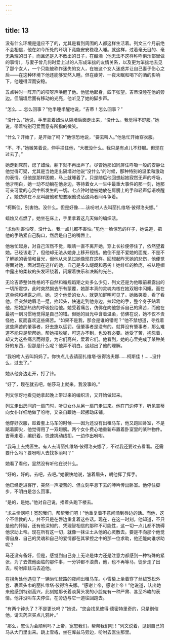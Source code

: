 ```yaml
---
---
---
```

title: 13
---




没有什么环境是适应不了的，尤其是看到周围的人都这样生活着。列文三个月前绝不会相信，他在如今所处的环境下竟能安安稳稳入睡。就这样，过着毫无目的、毫无条理的日子，而且还是入不敷出的日子，在酗酒（他无法不这样称呼俱乐部里做的事情），与妻子曾几何时爱上过的人形成笨拙的友情关系，以及更为笨拙地去见了那个女人，一个只能被称作迷失的女人，在被这个女人迷惑并让自己妻子伤心之后——在这种环境下他还能够安然入睡。但在疲劳、一夜未眠和喝下的酒的影响下，他睡得深而安稳。

五点钟时一阵开门的吱呀声唤醒了他。他猛地起身，四下张望。吉蒂没睡在他的旁边。但隔墙后面有移动的光亮，他听见了她的脚步声。

“怎么……怎么回事？”他半睡半醒地说，“吉蒂！怎么回事？”

“没什么，”她说，手里拿着蜡烛从隔墙后面走出来，“没什么。我觉得不舒服。”她说，带着特别可爱而意有所指的微笑。

“什么？开始了，是开始了吗？”他惊恐地说，“要去叫人。”他急忙开始穿衣服。

“不，不，”她微笑着说，伸手拦住他，“大概没什么。我只是有点儿不舒服。但现在过去了。”

她走到床前，熄了蜡烛，躺下就不再出声了。尽管她那如同屏住呼吸一般的安静让他觉得可疑，尤其是当她走出隔墙对他说“没什么”的时候，那种特别的温柔和激动的表情。但他是那样困倦，马上就睡着了。只是随后他回想起她寂然无声的呼吸，他才明白，她一动不动躺在他身边，等待着女人一生中最重大事件的那一刻，她那可亲可爱的心灵中所发生的一切。七点钟时他被她放在肩膀上的手和轻声低语唤醒了。她仿佛在不忍叫醒他和想要跟他说话这两者间斗争着。

“柯斯佳，别害怕。没什么。但是好像……该吩咐人去叫丽扎维塔·彼得洛夫娜。”

蜡烛又点燃了。她坐在床上，手里拿着这几天做的编织活。

“求你别害怕呀，没什么。我一点儿都不害怕。”见他一脸惊恐的样子，她说道，把他的手贴紧自己胸口，然后是自己的嘴唇上。

他匆忙起身，对自己浑然不觉，眼睛一直不离开她，穿上长衫便停住了，依然望着她。已经该走了，但他却无法从她身上移开视线。他倒不是不爱她的面庞，不是不了解她的表情和目光，但他从未见过她像现在这样。回想起昨天她的悲伤，他便觉得面对她，面对现在这样的她，自己是多么龌龊和恶劣！她绯红的脸庞，被从睡帽中露出的柔软的头发环绕着，闪耀着快乐和决断的光芒。

无论吉蒂整体性格的不自然和循规蹈矩之处多么少见，列文还是为他眼前暴露出的一切所震惊，此时突然揭去所有蒙覆，她那本真的灵魂内核在她双眼中闪耀。而在这单纯和袒露之间，她，这个他爱的女人，就更加鲜明可见了。她微笑着，看了看他，但突然她眉毛一蹙，抬起头，快速走到他身边，拉起他的手，整个身子贴着他，把她那热热的呼吸投给他。她受着痛苦，仿佛在向他怨诉自己的痛苦，而他在最初一刻习惯地觉得是自己的错。但她的目光中含着温柔，仿佛在说，她不仅不责怪他，反而喜欢这些痛苦。“如果不是我，那会是谁的错呢？”他不禁想道，寻找着这些痛苦的肇事者，好去施以惩罚。但肇事者是没有的。就算没有肇事者，那么难道不能只是帮帮她，帮她摆脱呢，可这办不到，也没有必要。她受了苦，抱怨着，却又为这些痛苦而得意，为它们高兴，爱着它们。他看到，她的心里完成了某种美好的东西，但那是什么呢？他弄不明白。这超出了他的理解。

“我吩咐人去叫妈妈了。你快点儿去请丽扎维塔·彼得洛夫娜……柯斯佳！……没什么，过去了。”

她从他身边走开，打了铃。

“好了，现在就去吧，帕莎马上就来。我没事的。”

列文惊讶地看见她拿起晚上带过来的编织活，又开始做起来。

列文走出房间的一扇门时，听见女仆从另一扇门走进来。他在门边停下，听见吉蒂向女仆详细地做了吩咐，又亲自跟她一起挪动床铺。

他穿好衣服，趁着套上马车的时候——因为还没有出租马车，他又跑回卧室，不是踮着脚尖，他觉得用了一双翅膀。两个女仆费心地重新布置着卧室里的某种物件。吉蒂走着，编织着，快速挑动线扣，一边作出吩咐。

“我马上去找医生。有人去请丽扎维塔·彼得洛夫娜了，不过我还要过去看看。还需要什么吗？要吩咐人去找多丽吗？”

她看了看他，显然没有听他在说什么。

“好的，好的。去吧，去吧。”她很快地说，皱着眉头，朝他挥了挥手。

他已经走进客厅，突然一声凄苦的、但立刻平息下去的呻吟传出卧室。他停住脚步，不明白是怎么回事。

“是的，是她。”他对自己说，捂着头跑下楼去。

“求主怜悯吧！宽恕我们，帮帮我们吧！”他重复着不意间涌到唇边的话。而他，这个不信教的人，并不只是在唇边重复着这些话。现在，在这一时刻，他知道，不只是他的怀疑，还有他深知的、凭理智相信的那种不可能性，这一切一点儿都不妨碍他求助上帝。现在所有这一切，就像一抹尘土从他的心灵散去。要是不向那个他觉得自身、自己的灵魂和自己的爱情都在其掌控之中的那一位求助，他还能向谁求助呢？

马还没有备好，但是，感觉到自己身上无论是体力还是注意力都感到一种特殊的紧张，为了去做他面临的那件事，一分钟都不浪费，他，也不再等马，徒步走了出去，吩咐库兹马去追他。

在拐角处他遇见了一辆匆忙赶路的夜间出租马车。小雪橇上坐着穿了丝绒宽松外套、裹着头巾的丽扎维塔·彼得洛夫娜。“感谢上帝，感谢上帝！”他说道，认出她来他感到特别高兴，此刻她那长着淡黄头发的小脸庞有一种严肃、甚至冷峻的表情。他并没叫车夫停住，在旁边与它一道往回跑去。

“有两个钟头了？不是更长吗？”她说，“您会找见彼得·德密特里奇的，只是别催他。请去药店买点儿鸦片。”

“那么，您认为会顺利吗？上帝，宽恕我们，帮帮我们吧！”列文说着，见到自己的马从大门里出来。跳上雪橇，坐在库兹马旁边，吩咐去医生那里。
